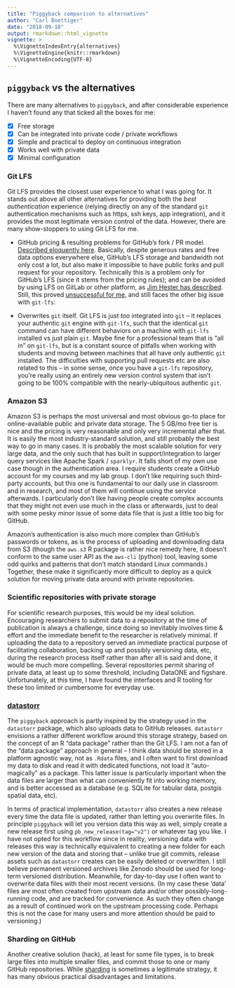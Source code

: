 ```yaml
---
title: "Piggyback comparison to alternatives"
author: "Carl Boettiger"
date: "2018-09-18"
output: rmarkdown::html_vignette
vignette: >
  %\VignetteIndexEntry{alternatives}
  %\VignetteEngine{knitr::rmarkdown}
  %\VignetteEncoding{UTF-8}
---
```

## `piggyback` vs the alternatives

There are many alternatives to `piggyback`, and after considerable experience I haven't found any that ticked all the boxes for me:

- [x] Free storage
- [x] Can be integrated into private code / private workflows
- [x] Simple and practical to deploy on continuous integration
- [x] Works well with private data
- [x] Minimal configuration



### Git LFS

Git LFS provides the closest user experience to what I was going for. It stands out above all other alternatives for providing both the *best authentication* experience (relying directly on any of the standard `git` authentication mechanisms such as https, ssh keys, app integration), and it provides the most legitimate version control of the data.  However, there are many show-stoppers to using Git LFS for me.

- GitHub pricing & resulting problems for GitHub's fork /  PR model.  [Described eloquently here](https://angryfrenchman.org/github-s-large-file-storage-is-no-panacea-for-open-source-quite-the-opposite-12c0e16a9a91).  Basically, despite generous rates and free data options everywhere else, GitHub's LFS storage and bandwidth not only cost a lot, but also make it impossible to have public forks and pull request for your repository.  Technically this is a problem only for GitHub's LFS (since it stems from the pricing rules); and can be avoided by using LFS on GitLab or other platform, as [Jim Hester has described](https://github.com/jimhester/test-glfs/).  Still, this proved [unsuccessful for me](https://github.com/jimhester/test-glfs/issues/2), and still faces the other big issue with `git-lfs`:

- Overwrites `git` itself.  Git LFS is just *too* integrated into `git` -- it replaces your authentic `git` engine with `git-lfs`, such that the identical `git` command can have different behaviors on a machine with `git-lfs` installed vs just plain `git`.  Maybe fine for a professional team that is "all in" on `git-lfs`, but is a constant source of pitfalls when working with students and moving between machines that all have only authentic `git` installed.  The difficulties with supporting pull requests etc are also related to this -- in some sense, once you have a `git-lfs` repository, you're really using an entirely new version control system that isn't going to be 100% compatible with the nearly-ubiquitous authentic `git`.

### Amazon S3

Amazon S3 is perhaps the most universal and most obvious go-to place for online-available public and private data storage.  The 5 GB/mo free tier is nice and the pricing is very reasonable and only very incremental after that.  It is easily the most industry-standard solution, and still probably the best way to go in many cases.  It is probably the most scalable solution for very large data, and the only such that has built in support/integration to larger query services like Apache Spark / `sparklyr`.  It falls short of my own use case though in the authentication area. I require students create a GitHub account for my courses and my lab group.  I don't like requiring such third-party accounts, but this one is fundamental to our daily use in classroom and in research, and most of them will continue using the service afterwards.  I particularly don't like having people create complex accounts that they might not even use much in the class or afterwards, just to deal with some pesky minor issue of some data file that is just a little too big for GitHub.

Amazon's authentication is also much more complex than GitHub's passwords or tokens, as is the process of uploading and downloading data from S3 (though the `aws.s3` R package is rather nice remedy here, it doesn't conform to the same user API as the `aws-cli` (python) tool, leaving some odd quirks and patterns that don't match standard Linux commands.)  Together, these make it significantly more difficult to deploy as a quick solution for moving private data around with private repositories.

### Scientific repositories with private storage

For scientific research purposes, this would be my ideal solution.  Encouraging researchers to submit data to a repository at the time of publication is always a challenge, since doing so inevitably involves time & effort and the immediate benefit to the researcher is relatively minimal.  If uploading the data to a repository served an immediate practical purpose of facilitating collaboration, backing up and possibly versioning data, etc, during the research process itself rather than after all is said and done, it would be much more compelling.  Several repositories permit sharing of private data, at least up to some threshold, including DataONE and figshare.  Unfortunately, at this time, I have found the interfaces and R tooling for these too limited or cumbersome for everyday use.

### [datastorr](https://github.com/traitecoevo/datastorr)

The `piggyback` approach is partly inspired by the strategy used in the `datastorr` package, which also uploads data to GitHub releases.  `datastorr` envisions a rather different workflow around this storage strategy, based on the concept of an R "data package" rather than the Git LFS.  I am not a fan of the "data package" approach in general -- I think data should be stored in a platform agnostic way, not as `.Rdata` files, and I often want to first download my data to disk and read it with dedicated functions, not load it "auto-magically" as a package.  This latter issue is particularly important when the data files are larger than what can conveniently fit into working memory, and is better accessed as a database (e.g. SQLite for tabular data, postgis spatial data, etc).

In terms of practical implementation, `datastorr` also creates a new release every time the data file is updated, rather than letting you overwrite files.  In principle `piggyback` will let you version data this way as well, simply create a new release first using `pb_new_release(tag="v2")` or whatever tag you like.  I have not opted for this workflow since in reality, versioning data with releases this way is technically equivalent to creating a new folder for each new version of the data and storing that -- unlike true git commits, release assets such as `datastorr` creates can be easily deleted or overwritten.  I still believe permanent versioned archives like Zenodo should be used for long-term versioned distribution.  Meanwhile, for day-to-day use I often want to overwrite data files with their most recent versions.  (In my case these 'data' files are most often created from upstream data and/or other possibly-long-running code, and are tracked for convenience.  As such they often change as a result of continued work on the upstream processing code.  Perhaps this is not the case for many users and more attention should be paid to versioning.)


### Sharding on GitHub

Another creative solution (hack), at least for some file types, is to break large files into multiple smaller files, and commit those to one or many GitHub repositories.  While [sharding](https://en.wikipedia.org/wiki/Shard_(database_architecture)) is sometimes a legitimate strategy, it has many obvious practical disadvantages and limitations.

